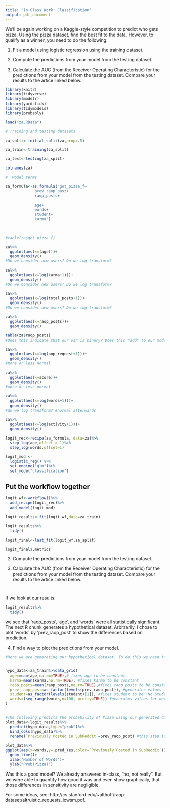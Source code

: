 ---
title: 'In Class Work: Classification'
output: pdf_document
---

We'll be again working on a Kaggle-style competition to predict who gets pizza. Using the pizza dataset, find the best fit to the data. However, to qualify as a winner, you need to do the following: 

1. Fit a model using logistic regression using the training dataset.


2. Compute the predictions from your model from the testing dataset.

3. Calculate the AUC (from the Receiver Operating Characteristic) for the predictions from your model from the testing dataset. Compare your results to the artice linked below. 



```{r libraries}
library(knitr)
library(tidyverse)
library(modelr)
library(yardstick)
library(tidymodels)
library(probably)
```


```{r}
load("za.RData")
```


```{r}
# Training and testing datasets

za_split<-initial_split(za,prop=.5)

za_train<-training(za_split)

za_test<-testing(za_split)

```


```{r linear_model}
colnames(za)

#  Model terms

za_formula<-as.formula("got_pizza_f~
             prev_raop_post+
             raop_posts+

             age+
             words+
             student+
             karma")
             
        

#table(za$got_pizza_f)
```


```{r}
za%>%
  ggplot(aes(x=(age)))+
  geom_density()
#Do we consider new users? Do we log transform?

za%>%
  ggplot(aes(x=log(karma+1)))+
  geom_density()
#Do we consider new users? Do we log transform?

za%>%
  ggplot(aes(x=log(total_posts+1)))+
  geom_density()
#Do we consider new users? Do we log transform?

za%>%
  ggplot(aes(x=raop_posts))+
  geom_density()

table(za$raop_posts)
#Does this indicate that our var is binary? Does this *add* to our model? 

za%>%
  ggplot(aes(x=log(pop_request+1)))+
  geom_density()
#more or less normal

za%>%
  ggplot(aes(x=score))+
  geom_density()
#more or less normal
             
za%>%
  ggplot(aes(x=log(words+1)))+
  geom_density() 
#do we log transform? #normal afterwards

za%>%
  ggplot(aes(x=log(activity+1)))+
  geom_density()

```


```{r}
logit_rec<-recipe(za_formula, data=za)%>%
  step_log(age,offset = 1)%>%
  step_log(words,offset=1)

logit_mod <- 
  logistic_reg() %>% 
  set_engine("glm")%>%
  set_mode("classification")
```





## Put the workflow together

```{r}
logit_wf<-workflow()%>%
  add_recipe(logit_rec)%>%
  add_model(logit_mod)
```

```{r}
logit_results<-fit(logit_wf,data=za_train)
```

```{r}
logit_results%>%
  tidy()
```

```{r}
logit_final<-last_fit(logit_wf,za_split)

logit_final$.metrics
```

2. Compute the predictions from your model from the testing dataset.

3. Calculate the AUC (from the Receiver Operating Characteristic) for the predictions from your model from the testing dataset. Compare your results to the artice linked below. 

```{r}

```


```{r}


```

If we look at our results:


```{r}
logit_results%>%
  tidy()
```

we see that 'raop_posts', 'age', and 'words' were all statistically significant. The next R chunk generates a hypothetical dataset. Arbitrarily, I chose to plot 'words' by 'prev_raop_post' to show the differences based on prediction. 

4. Find a way to plot the predictions from your model. 
```{r}
#Here we are generating our hypothetical dataset. To do this we need to fix every value except the ones that we are graphing. So we replace continuous variables with their mean and categorical variables with their reference groups. 


hypo_data<-za_train%>%data_grid(
  age=mean(age,na.rm=TRUE),# fixes age to be constant
  karma=mean(karma,na.rm=TRUE), #fixes karma to be constant
  raop_posts=mean(raop_posts,na.rm=TRUE),#fixes raop_posts to be constant
  prev_raop_post=as_factor(levels(prev_raop_post)), #generates values for all levels of prev_raop_post 
  student=as_factor(levels(student)[1]), #fixes student to be 'No Student'
  words=(seq_range(words,n=100, pretty=TRUE)) #generates values for words within the range of available values and ensures they are integers with the 'pretty' option
)


#The following predicts the probability of Pizza using our generated dataset and the estimates we obtained from out model. 
plot_data<-logit_results%>%
  predict(hypo_data,type="prob")%>%
  bind_cols(hypo_data)%>%
  rename(`Previously Posted in SubReddit`=prev_raop_post) #this step is just to help with graph below

plot_data%>%
ggplot(aes(x=words,y=.pred_Yes,color=`Previously Posted in SubReddit`))+ #plots words against our Prob(Pizza) estimated from the model results and separates them by 'prev_raop_post' values
  geom_line()+
  xlab("Number of Words")+
  ylab("Prob(Pizza)")
```

Was this a good model? We already answered in-class, "no, not really". But we were able to quantify how good it was and even show graphically, that those differences in sensitivity are negligible. 














For some ideas, see: http://cs.stanford.edu/~althoff/raop-dataset/altruistic_requests_icwsm.pdf.
